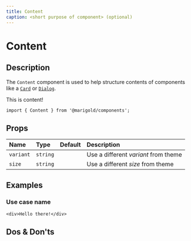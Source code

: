 ```yaml
---
title: Content
caption: <short purpose of component> (optional)
---
```


# Content

## Description

The `Content` component is used to help structure contents of components like a [`Card`](/components/card) or [`Dialog`](/components/dialog).

<MarigoldTheme>
  <Content>This is content!</Content>
</MarigoldTheme>

```tsx onlyCode
import { Content } from '@marigold/components';
```

## Props

| Name      | Type     | Default | Description                          |
| :-------- | :------- | :------ | :----------------------------------- |
| `variant` | `string` |         | Use a different _variant_ from theme |
| `size`    | `string` |         | Use a different _size_ from theme    |

## Examples

### Use case name

```tsx
<div>Hello there!</div>
```

## Dos & Don'ts
